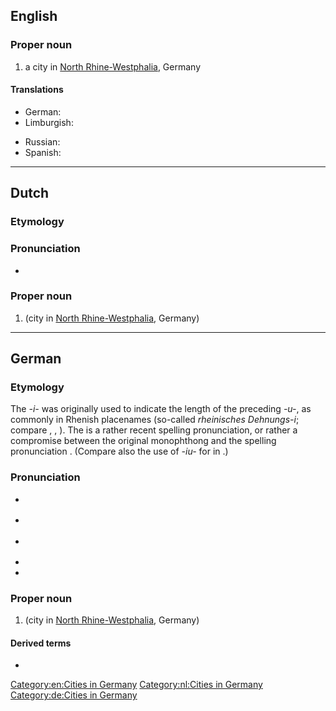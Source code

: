 ==English==
{{wikipedia}}

===Proper noun===
{{en-proper noun}}

# a city in [[North Rhine-Westphalia]], Germany

====Translations====
{{trans-top|a city in Germany}}
* German: {{t+|de|Duisburg|n}}
* Limburgish: {{t|li|Duusbörg}}
{{trans-mid}}
* Russian: {{t+|ru|Ду́йсбург|m}}
* Spanish: {{t+|es|Duisburgo|m}}
{{trans-bottom}}

[[Category:en:Cities in Germany]]

----

==Dutch==
{{wikipedia|lang=nl}}

===Etymology===

===Pronunciation===
* {{IPA|lang=nl|[ˈdœysbʏrx]}}

===Proper noun===
{{nl-proper noun|}}

# {{l|en|Duisburg}} (city in [[North Rhine-Westphalia]], Germany)

[[Category:nl:Cities in Germany]]

----

==German==
{{wikipedia|lang=de}}

===Etymology===
The ''-i-'' was originally used to indicate the length of the preceding ''-u-'', as commonly in Rhenish placenames (so-called ''rheinisches Dehnungs-i''; compare {{m|de|Troisdorf}}, {{m|de|Roisdorf}}, {{m|de|Grevenbroich}}). The {{IPAchar|/yː/}} is a rather recent spelling pronunciation, or rather a compromise between the original monophthong {{IPAchar|/uː/}} and the spelling pronunciation {{IPAchar|/ui̯/|lang=de}}. (Compare also the use of ''-iu-'' for {{IPAchar|/yː/}} in {{etyl|gmh|-}}.)

===Pronunciation===
* {{IPA|lang=de|/ˈdyːsbʊrk/|[ˈdyːsbʊʁk]|[-bʊɐ̯k]}} {{a|standard}}
* {{IPA|lang=de|/ˈdyːsbʊrç/|[ˈdyːsbui̯ç]}} {{a|locally}}
* {{IPA|lang=de|/ˈduːsbʊrç/}} {{a|originally; obsolete}}
* {{audio|Duisburg.ogg|Audio|lang=de}}
* {{audio|De-Duisburg.ogg|Audio|lang=de}}

===Proper noun===
{{de-proper noun|n}}

# {{l|en|Duisburg}} (city in [[North Rhine-Westphalia]], Germany)

====Derived terms====
* {{l|de|Duisburger}}

[[Category:de:Cities in Germany]]